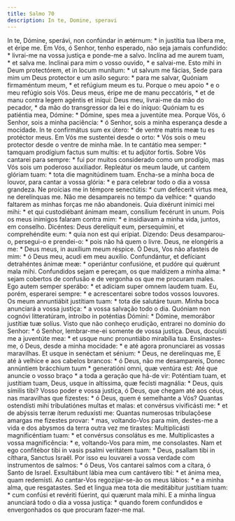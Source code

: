 ```yaml
---
title: Salmo 70
description: In te, Domine, speravi
---
```


<div class="side-by-side not-content">
  <span>
    In te, Dómine, sperávi, non confúndar in ætérnum: * in justítia tua líbera
    me, et éripe me.
  </span>
  <span>
    Em Vós, ó Senhor, tenho esperado, não seja jamais confundido: * livrai-me na
    vossa justiça e ponde-me a salvo.
  </span>
  <span>Inclína ad me aurem tuam, * et salva me.</span>
  <span>Inclinai para mim o vosso ouvido, * e salvai-me.</span>
  <span>
    Esto mihi in Deum protectórem, et in locum munítum: * ut salvum me fácias,
  </span>
  <span>
    Sede para mim um Deus protector e um asilo seguro: * para me salvar,
  </span>
  <span>Quóniam firmaméntum meum, * et refúgium meum es tu.</span>
  <span>Porque o meu apoio * e o meu refúgio sois Vós.</span>
  <span>
    Deus meus, éripe me de manu peccatóris, * et de manu contra legem agéntis et
    iníqui:
  </span>
  <span>
    Deus meu, livrai-me da mão do pecador, * da mão do transgressor da lei e do
    iníquo:
  </span>
  <span>
    Quóniam tu es patiéntia mea, Dómine: * Dómine, spes mea a juventúte mea.
  </span>
  <span>
    Porque Vós, ó Senhor, sois a minha paciência: * ó Senhor, sois a minha
    esperança desde a mocidade.
  </span>
  <span>
    In te confirmátus sum ex útero: * de ventre matris meæ tu es protéctor meus.
  </span>
  <span>
    Em Vós me sustentei desde o orto: * Vós sois o meu protector desde o ventre
    de minha mãe.
  </span>
  <span>
    In te cantátio mea semper: * tamquam prodígium factus sum multis: et tu
    adjútor fortis.
  </span>
  <span>
    Sobre Vós cantarei para sempre: * fui por muitos considerado como um
    prodígio, mas Vós sois um poderoso auxiliador.
  </span>
  <span>
    Repleátur os meum laude, ut cantem glóriam tuam: * tota die magnitúdinem
    tuam.
  </span>
  <span>
    Encha-se a minha boca de louvor, para cantar a vossa glória: * e para
    celebrar todo o dia a vossa grandeza.
  </span>
  <span>
    Ne proícias me in témpore senectútis: * cum defécerit virtus mea, ne
    derelínquas me.
  </span>
  <span>
    Não me desampareis no tempo da velhice: * quando faltarem as minhas forças
    me não abandoneis.
  </span>
  <span>
    Quia dixérunt inimíci mei mihi: * et qui custodiébant ánimam meam, consílium
    fecérunt in unum.
  </span>
  <span>
    Pois os meus inimigos falaram contra mim: * e insidiavam a minha vida,
    juntos, em conselho.
  </span>
  <span>
    Dicéntes: Deus derelíquit eum, persequímini, et comprehéndite eum: * quia
    non est qui erípiat.
  </span>
  <span>
    Dizendo: Deus desamparou-o, persegui-o e prendei-o: * pois não há quem o
    livre.
  </span>
  <span>Deus, ne elongéris a me: * Deus meus, in auxílium meum réspice.</span>
  <span>
    Ó Deus, Vos não afasteis de mim: * ó Deus meu, acudi em meu auxílio.
  </span>
  <span>
    Confundántur, et defíciant detrahéntes ánimæ meæ: * operiántur confusióne,
    et pudóre qui quǽrunt mala mihi.
  </span>
  <span>
    Confundidos sejam e pereçam, os que maldizem a minha alma: * sejam cobertos
    de confusão e de vergonha os que me procuram males.
  </span>
  <span>Ego autem semper sperábo: * et adíciam super omnem laudem tuam.</span>
  <span>
    Eu, porém, esperarei sempre: * e acrescentarei sobre todos vossos louvores.
  </span>
  <span>Os meum annuntiábit justítiam tuam: * tota die salutáre tuum.</span>
  <span>
    Minha boca anunciará a vossa justiça: * a vossa salvação todo o dia.
  </span>
  <span>
    Quóniam non cognóvi litteratúram, introíbo in poténtias Dómini: * Dómine,
    memorábor justítiæ tuæ solíus.
  </span>
  <span>
    Visto que não conheço erudição, entrarei no domínio do Senhor: * ó Senhor,
    lembrar-me-ei somente de vossa justiça.
  </span>
  <span>
    Deus, docuísti me a juventúte mea: * et usque nunc pronuntiábo mirabília
    tua.
  </span>
  <span>
    Ensinastes-me, ó Deus, desde a minha mocidade: * e até agora pronunciarei as
    vossas maravilhas.
  </span>
  <span>Et usque in senéctam et sénium: * Deus, ne derelínquas me,</span>
  <span>
    E até à velhice e aos cabelos brancos: * ó Deus, não me desampareis,
  </span>
  <span>
    Donec annúntiem brácchium tuum * generatióni omni, quæ ventúra est:
  </span>
  <span>Até que anuncie o vosso braço * a toda a geração que há-de vir:</span>
  <span>
    Poténtiam tuam, et justítiam tuam, Deus, usque in altíssima, quæ fecísti
    magnália: * Deus, quis símilis tibi?
  </span>
  <span>
    Vosso poder e vossa justiça, ó Deus, que chegam até aos céus, nas maravilhas
    que fizestes: * ó Deus, quem é semelhante a Vós?
  </span>
  <span>
    Quantas ostendísti mihi tribulatiónes multas et malas: et convérsus
    vivificásti me: * et de abýssis terræ íterum reduxísti me:
  </span>
  <span>
    Quantas numerosas tribulaçõese amargas me fizestes provar: * mas,
    voltando-Vos para mim, destes-me a vida e dos abysmos da terra outra vez me
    tirastes:
  </span>
  <span>
    Multiplicásti magnificéntiam tuam: * et convérsus consolátus es me.
  </span>
  <span>
    Multiplicastes a vossa magnificência: * e, voltando-Vos para mim, me
    consolastes.
  </span>
  <span>
    Nam et ego confitébor tibi in vasis psalmi veritátem tuam: * Deus, psallam
    tibi in cíthara, Sanctus Israël.
  </span>
  <span>
    Por isso eu louvarei a vossa verdade com instrumentos de salmos: * ó Deus,
    Vos cantarei salmos com a cítara, ó Santo de Israel.
  </span>
  <span>
    Exsultábunt lábia mea cum cantávero tibi: * et ánima mea, quam redemísti.
  </span>
  <span>
    Ao cantar-Vos regozijar-se-ão os meus lábios: * e a minha alma, que
    resgatastes.
  </span>
  <span>
    Sed et lingua mea tota die meditábitur justítiam tuam: * cum confúsi et
    revériti fúerint, qui quærunt mala mihi.
  </span>
  <span>
    E a minha língua anunciará todo o dia a vossa justiça: * quando forem
    confundidos e envergonhados os que procuram fazer-me mal.
  </span>
</div>
